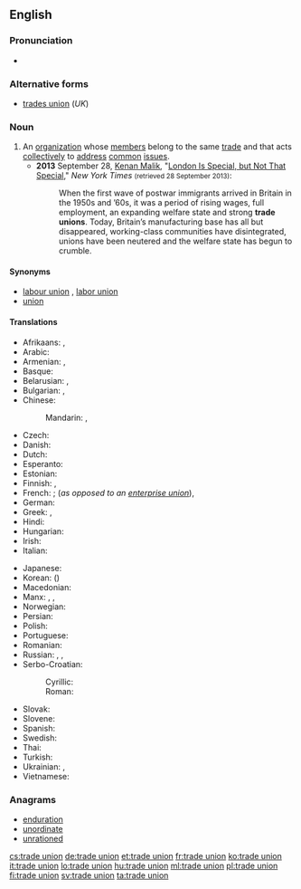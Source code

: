 ==English==

===Pronunciation===
* {{audio|En-uk-trade union.ogg|Audio (UK)|lang=en}}

===Alternative forms===
* [[trades union]] (''UK'')

===Noun===
{{en-noun|head=[[trade]] [[union]]}}

# An [[organization]] whose [[member]]s belong to the same [[trade]] and that acts [[collectively]] to [[address]] [[common]] [[issue]]s.
#* '''2013''' September 28, [[w:Kenan Malik|Kenan Malik]], "[http://www.nytimes.com/2013/09/29/opinion/sunday/london-is-special-but-not-that-special.html?ref=opinion London Is Special, but Not That Special]," ''New York Times'' <small>(retrieved 28 September 2013)</small>:
#*: When the first wave of postwar immigrants arrived in Britain in the 1950s and ’60s, it was a period of rising wages, full employment, an expanding welfare state and strong '''trade unions'''. Today, Britain’s manufacturing base has all but disappeared, working-class communities have disintegrated, unions have been neutered and the welfare state has begun to crumble.

====Synonyms====
* [[labour union]] {{qualifier|Canada}}, [[labor union]] {{qualifier|North America}}
* [[union]]

====Translations====
{{trans-top|organization}}
* Afrikaans: {{t|af|vakbond}}, {{t|af|unie}}
* Arabic: {{t|ar|اتحاد نقابة العمال|m|tr=ittiḥād naqābat al-ʿamāl|sc=Arab}}
* Armenian: {{t|hy|արհեստակցական միություն|tr=arhestakcʿakan miutʿyun|sc=Armn}}, {{t|hy|արհմիություն|tr=arhmiutʿyun|sc=Armn}}
* Basque: {{t+|eu|sindikatu}}
* Belarusian: {{t|be|прафсаюз|m|tr=prafsajúz|sc=Cyrl}}, {{t|be|прафесійны саюз|m|tr=prafesíjny sajúz|sc=Cyrl}}
* Bulgarian: {{t|bg|професионален съюз|m|tr=professionálen sǎjúz|sc=Cyrl}}, {{t+|bg|профсъюз|m|tr=profsǎjúz|sc=Cyrl}}
* Chinese:
*: Mandarin: {{t|cmn|工會|sc=Hans}}, {{t+|cmn|工会|tr=gōnghuì|sc=Hans}}
* Czech: {{t|cs|odbory|m-p}}
* Danish: {{t+|da|fagforening}}
* Dutch: {{t+|nl|vakbond|m}}
* Esperanto: {{t|eo|sindikato}}
* Estonian: {{t|et|ametiühing}}
* Finnish: {{t+|fi|ammattiyhdistys}} {{qualifier|local}}, {{t+|fi|ammattiliitto}} {{qualifier|national}}
* French: {{t+|fr|syndicat|m}}; (''as opposed to an [[enterprise union]]''), {{t|fr|syndicat de métier|m}}
* German: {{t+|de|Gewerkschaft|f}}
* Greek: {{t+|el|συντεχνία|f|tr=syntechnía}}, {{t+|el|συνδικάτο|n|tr=syndikáto}}
* Hindi: {{t|hi|श्रमिक संघ|tr=śramik saṅgh|sc=Deva}}
* Hungarian: {{t+|hu|szakszervezet}}
* Irish: {{t|ga|ceardchumann|m}}
* Italian: {{t+|it|sindacato|m}}
{{trans-mid}}
* Japanese: {{t+|ja|労働組合|tr=ろうどうくみあい, rōdō kumiai|sc=Jpan}}
* Korean: {{t|ko|노동 조합|tr=nodong johap|sc=Kore}} ({{t+|ko|勞動組合|sc=Kore}})
* Macedonian: {{t|mk|синдикат|m|tr=sindikát}}
* Manx: {{t|gv|sheshaght cheirdee|f}}, {{t|gv|keird-chummyn|m}}, {{t|gv|keird-heshaght|f}}
* Norwegian: {{t+|no|fagforening|c}}
* Persian: {{t+|fa|سندیکا|tr=sendikâ|sc=fa-Arab}}
* Polish: {{t+|pl|związek zawodowy|m}}
* Portuguese: {{t+|pt|sindicato|m}}
* Romanian: {{t|ro|sindicat comercial}}
* Russian: {{t+|ru|профсоюз|m|tr=profsojúz|sc=Cyrl}}, {{t|ru|профессиональный союз|m|tr=professionálʹnyj sojúz|sc=Cyrl}}, {{qualifier|rare, foreign context}} {{t+|ru|тред-юнион|m|tr=trɛd-junión|sc=Cyrl}}
* Serbo-Croatian:
*: Cyrillic: {{t|sh|синдикат|m}}
*: Roman: {{t+|sh|sindikat|m}}
* Slovak: {{t|sk|odbory|m-p}}
* Slovene: {{t+|sl|sindikat|m}}
* Spanish: {{t+|es|sindicato|m}}
* Swedish: {{t+|sv|fackförening|c}}
* Thai: {{t|th|สหภาพแรงงาน|tr= sà-hà pâap raeng ngaan|sc=Thai}}
* Turkish: {{t+|tr|sendika}}
* Ukrainian: {{t|uk|профспілка|f|tr=profspílka|sc=Cyrl}}, {{t|uk|професійна спілка|f|tr=profesíjna spílka|sc=Cyrl}}
* Vietnamese: {{t+|vi|công đoàn}}
{{trans-bottom}}

===Anagrams===
* [[enduration#English|enduration]]
* [[unordinate#English|unordinate]]
* [[unrationed#English|unrationed]]

[[cs:trade union]]
[[de:trade union]]
[[et:trade union]]
[[fr:trade union]]
[[ko:trade union]]
[[it:trade union]]
[[lo:trade union]]
[[hu:trade union]]
[[ml:trade union]]
[[pl:trade union]]
[[fi:trade union]]
[[sv:trade union]]
[[ta:trade union]]